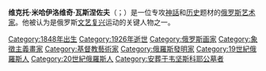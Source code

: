 {{Infobox artist
| name        = 維克托·米哈伊洛維奇·瓦斯涅佐夫<br/>Viktor Mikhaylovich Vasnetsov
| image       = Wiktor Michajlowitsch Wassnezow 003.jpg
| caption     = 《自畫像》（1873年）
| imagesize   = 200px
| birth_name  = Ви́ктор Миха́йлович Васнецо́в
| birth_date  = 1848年5月15日
| birth_place = [[俄羅斯帝國|俄羅斯帝國]][[維亞特卡省|維亞特卡省]]
| death_date  = {{Death date and age|1926|07|23|1848|05|15|df=y}}
| death_place = [[蘇聯|蘇聯]][[莫斯科|莫斯科]]
| nationality = {{RUS}}
| field       = [[繪畫|繪畫]]
| training    = [[列賓美術學院|列賓美術學院]]
| movement    = [[象徵主義|象徵主義]]、[[歷史畫|歷史畫]]
| works       = 《[[:File:TheKnightAtTheCrossroads.jpg|A Knight at the Crossroads]]》、《[[博加特耶爾|博加特耶爾]]》
| patrons     = {{Link-en|帕維爾·特列季亞科夫|Pavel Tretyakov}}、{{Link-en|薩瓦·馬蒙托夫|Savva Mamontov}}
}}
'''维克托·米哈伊洛维奇·瓦斯涅佐夫'''（{{lang-ru|Ви́ктор Миха́йлович Васнецо́в}}；{{bd|1848年|5月15日|1926年|7月23日|W维}}）是一位专攻[[神話|神話]]和[[历史|历史]]题材的[[俄罗斯|俄罗斯]][[艺术家|艺术家]]。他被认为是俄罗斯[[文艺复兴|文艺复兴]]运动的关键人物之一。

{{Authority control}}
{{Russia-artist-stub}}

{{DEFAULTSORT:Vasnetsov}}
[[Category:1848年出生|Category:1848年出生]]
[[Category:1926年逝世|Category:1926年逝世]]
[[Category:俄罗斯画家|Category:俄罗斯画家]]
[[Category:象徵主義畫家|Category:象徵主義畫家]]
[[Category:基督教藝術家|Category:基督教藝術家]]
[[Category:俄羅斯發明家|Category:俄羅斯發明家]]
[[Category:19世紀俄羅斯人|Category:19世紀俄羅斯人]]
[[Category:20世紀俄羅斯人|Category:20世紀俄羅斯人]]
[[Category:安葬于韦坚斯科耶公墓者|Category:安葬于韦坚斯科耶公墓者]]